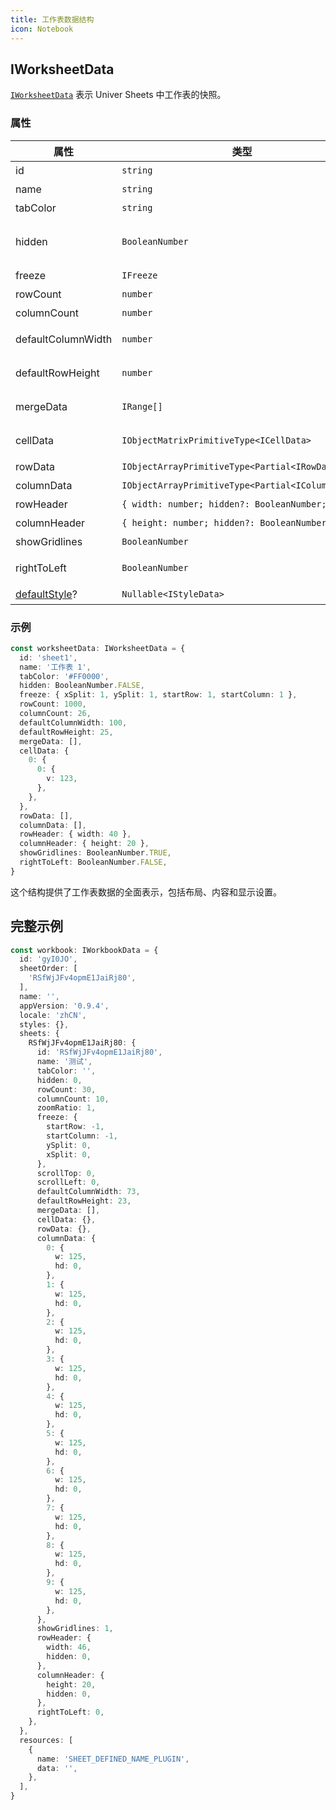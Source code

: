 ```yaml
---
title: 工作表数据结构
icon: Notebook
---
```


## IWorksheetData

[`IWorksheetData`](https://reference.univer.ai/zh-CN/interfaces/IWorksheetData) 表示 Univer Sheets 中工作表的快照。

### 属性

| 属性 | 类型 | 描述 |
|----------|------|-------------|
| id | `string` | 工作表的唯一标识符。 |
| name | `string` | 工作表的名称。 |
| tabColor | `string` | 工作表标签的颜色。 |
| hidden | `BooleanNumber` | 工作表是否隐藏。默认值：`BooleanNumber.FALSE`。 |
| freeze | `IFreeze` | 冻结窗格设置。 |
| rowCount | `number` | 总行数。 |
| columnCount | `number` | 总列数。 |
| defaultColumnWidth | `number` | 列的默认宽度，单位 `px`。 |
| defaultRowHeight | `number` | 行的默认高度，单位 `px`。 |
| mergeData | `IRange[]` | 合并单元格范围的数组。 |
| cellData | `IObjectMatrixPrimitiveType<ICellData>` | 单元格内容的矩阵。[详情](/guides/sheets/model/cell-data) |
| rowData | `IObjectArrayPrimitiveType<Partial<IRowData>>` | 行数据对象的数组。 |
| columnData | `IObjectArrayPrimitiveType<Partial<IColumnData>>` | 列数据对象的数组。 |
| rowHeader | `{ width: number; hidden?: BooleanNumber; }` | 行标题配置。 |
| columnHeader | `{ height: number; hidden?: BooleanNumber; }` | 列标题配置。 |
| showGridlines | `BooleanNumber` | 是否显示网格线。 |
| rightToLeft | `BooleanNumber` | 工作表是否为从右到左模式。 |
| [defaultStyle](/guides/sheets/features/core/default-style)? | `Nullable<IStyleData>` | 默认工作表样式 |

### 示例

```typescript
const worksheetData: IWorksheetData = {
  id: 'sheet1',
  name: '工作表 1',
  tabColor: '#FF0000',
  hidden: BooleanNumber.FALSE,
  freeze: { xSplit: 1, ySplit: 1, startRow: 1, startColumn: 1 },
  rowCount: 1000,
  columnCount: 26,
  defaultColumnWidth: 100,
  defaultRowHeight: 25,
  mergeData: [],
  cellData: {
    0: {
      0: {
        v: 123,
      },
    },
  },
  rowData: [],
  columnData: [],
  rowHeader: { width: 40 },
  columnHeader: { height: 20 },
  showGridlines: BooleanNumber.TRUE,
  rightToLeft: BooleanNumber.FALSE,
}
```

这个结构提供了工作表数据的全面表示，包括布局、内容和显示设置。

## 完整示例

```typescript
const workbook: IWorkbookData = {
  id: 'gyI0JO',
  sheetOrder: [
    'RSfWjJFv4opmE1JaiRj80',
  ],
  name: '',
  appVersion: '0.9.4',
  locale: 'zhCN',
  styles: {},
  sheets: {
    RSfWjJFv4opmE1JaiRj80: {
      id: 'RSfWjJFv4opmE1JaiRj80',
      name: '测试',
      tabColor: '',
      hidden: 0,
      rowCount: 30,
      columnCount: 10,
      zoomRatio: 1,
      freeze: {
        startRow: -1,
        startColumn: -1,
        ySplit: 0,
        xSplit: 0,
      },
      scrollTop: 0,
      scrollLeft: 0,
      defaultColumnWidth: 73,
      defaultRowHeight: 23,
      mergeData: [],
      cellData: {},
      rowData: {},
      columnData: {
        0: {
          w: 125,
          hd: 0,
        },
        1: {
          w: 125,
          hd: 0,
        },
        2: {
          w: 125,
          hd: 0,
        },
        3: {
          w: 125,
          hd: 0,
        },
        4: {
          w: 125,
          hd: 0,
        },
        5: {
          w: 125,
          hd: 0,
        },
        6: {
          w: 125,
          hd: 0,
        },
        7: {
          w: 125,
          hd: 0,
        },
        8: {
          w: 125,
          hd: 0,
        },
        9: {
          w: 125,
          hd: 0,
        },
      },
      showGridlines: 1,
      rowHeader: {
        width: 46,
        hidden: 0,
      },
      columnHeader: {
        height: 20,
        hidden: 0,
      },
      rightToLeft: 0,
    },
  },
  resources: [
    {
      name: 'SHEET_DEFINED_NAME_PLUGIN',
      data: '',
    },
  ],
}
```
